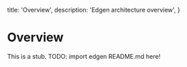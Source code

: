   title: 'Overview',
  description:
    'Edgen architecture overview',
}

# Overview
This is a stub.
TODO: import edgen README.md here!
